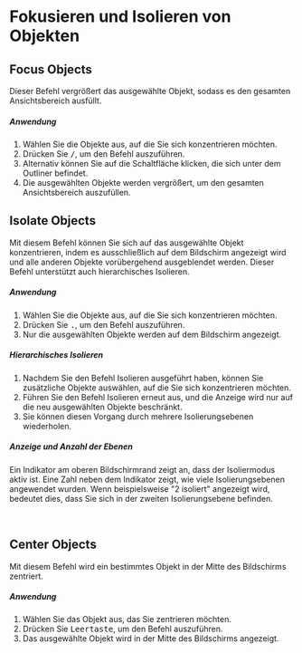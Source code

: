 
# Fokusieren und Isolieren von Objekten

## Focus Objects

Dieser Befehl vergrößert das ausgewählte Objekt, sodass es den gesamten Ansichtsbereich ausfüllt.

<Reference shortcut="/ (Slash)" command="Viewport: Focus" button="" />

##### Anwendung

1. Wählen Sie die Objekte aus, auf die Sie sich konzentrieren möchten.
2. Drücken Sie <kbd>/</kbd>, um den Befehl auszuführen.
3. Alternativ können Sie auf die Schaltfläche <ButtonIcon type="button-focus" /> klicken, die sich unter dem Outliner befindet.
4. Die ausgewählten Objekte werden vergrößert, um den gesamten Ansichtsbereich auszufüllen.

## Isolate Objects

Mit diesem Befehl können Sie sich auf das ausgewählte Objekt konzentrieren, indem es ausschließlich auf dem Bildschirm angezeigt wird und alle anderen Objekte vorübergehend ausgeblendet werden. Dieser Befehl unterstützt auch hierarchisches Isolieren.

<Reference shortcut=". (Period)" command="Isolate" button="" />

##### Anwendung

1. Wählen Sie die Objekte aus, auf die Sie sich konzentrieren möchten.
2. Drücken Sie <kbd>.</kbd>, um den Befehl auszuführen.
3. Nur die ausgewählten Objekte werden auf dem Bildschirm angezeigt.

##### Hierarchisches Isolieren

1. Nachdem Sie den Befehl Isolieren ausgeführt haben, können Sie zusätzliche Objekte auswählen, auf die Sie sich konzentrieren möchten.
2. Führen Sie den Befehl Isolieren erneut aus, und die Anzeige wird nur auf die neu ausgewählten Objekte beschränkt.
3. Sie können diesen Vorgang durch mehrere Isolierungsebenen wiederholen.

##### Anzeige und Anzahl der Ebenen

Ein Indikator am oberen Bildschirmrand zeigt an, dass der Isoliermodus aktiv ist. Eine Zahl neben dem Indikator zeigt, wie viele Isolierungsebenen angewendet wurden. Wenn beispielsweise "2 isoliert" angezeigt wird, bedeutet dies, dass Sie sich in der zweiten Isolierungsebene befinden.

<br/>
<VideoPlayer fileName="isolate"/>

## Center Objects

Mit diesem Befehl wird ein bestimmtes Objekt in der Mitte des Bildschirms zentriert.

<Reference shortcut="Space" command="Viewport: Navigate To selection" button="" />

##### Anwendung

1. Wählen Sie das Objekt aus, das Sie zentrieren möchten.
2. Drücken Sie <kbd>Leertaste</kbd>, um den Befehl auszuführen.
3. Das ausgewählte Objekt wird in der Mitte des Bildschirms angezeigt.